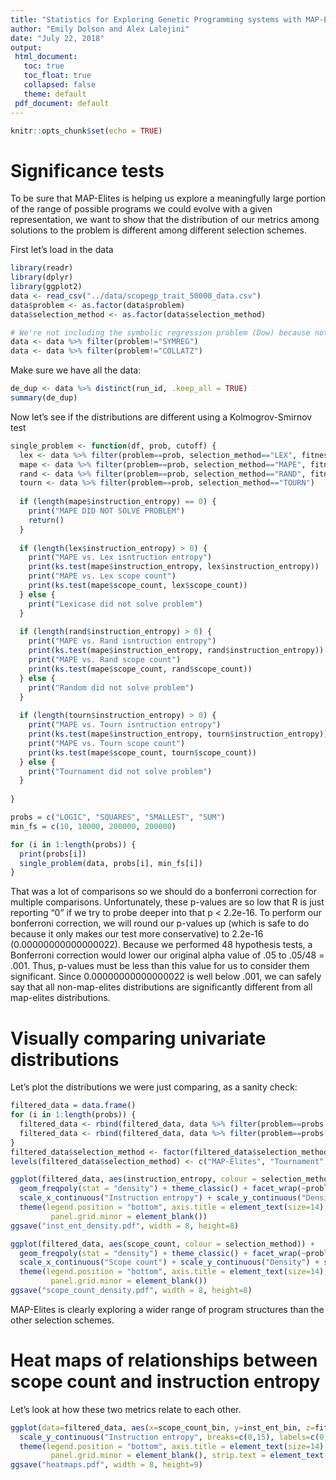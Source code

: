 ```yaml
---
title: "Statistics for Exploring Genetic Programming systems with MAP-Elites"
author: "Emily Dolson and Alex Lalejini"
date: "July 22, 2018"
output:
 html_document:
   toc: true
   toc_float: true
   collapsed: false
   theme: default
 pdf_document: default
---
```


```r
knitr::opts_chunk$set(echo = TRUE)
```

# Significance tests

To be sure that MAP-Elites is helping us explore a meaningfully large portion of the range of possible programs we could evolve with a given representation, we want to show that the distribution of our metrics among solutions to the problem is different among different selection schemes. 

First let's load in the data

```r
library(readr)
library(dplyr)
library(ggplot2)
data <- read_csv("../data/scopegp_trait_50000_data.csv")
data$problem <- as.factor(data$problem)
data$selection_method <- as.factor(data$selection_method)

# We're not including the symbolic regression problem (Dow) because nothing solved it
data <- data %>% filter(problem!="SYMREG")
data <- data %>% filter(problem!="COLLATZ")
```

Make sure we have all the data:

```r
de_dup <- data %>% distinct(run_id, .keep_all = TRUE)
summary(de_dup)

```

Now let's see if the distributions are different using a Kolmogrov-Smirnov test

```r

single_problem <- function(df, prob, cutoff) {
  lex <- data %>% filter(problem==prob, selection_method=="LEX", fitness>=cutoff)
  mape <- data %>% filter(problem==prob, selection_method=="MAPE", fitness>=cutoff)
  rand <- data %>% filter(problem==prob, selection_method=="RAND", fitness>=cutoff)
  tourn <- data %>% filter(problem==prob, selection_method=="TOURN")
  
  if (length(mape$instruction_entropy) == 0) {
    print("MAPE DID NOT SOLVE PROBLEM")
    return()
  }
  
  if (length(lex$instruction_entropy) > 0) {
    print("MAPE vs. Lex isntruction entropy")
    print(ks.test(mape$instruction_entropy, lex$instruction_entropy))
    print("MAPE vs. Lex scope count")
    print(ks.test(mape$scope_count, lex$scope_count))
  } else {
    print("Lexicase did not solve problem")
  }
  
  if (length(rand$instruction_entropy) > 0) {
    print("MAPE vs. Rand isntruction entropy")
    print(ks.test(mape$instruction_entropy, rand$instruction_entropy))
    print("MAPE vs. Rand scope count")
    print(ks.test(mape$scope_count, rand$scope_count))
  } else {
    print("Random did not solve problem")
  }
  
  if (length(tourn$instruction_entropy) > 0) {
    print("MAPE vs. Tourn isntruction entropy")
    print(ks.test(mape$instruction_entropy, tourn$instruction_entropy))
    print("MAPE vs. Tourn scope count")
    print(ks.test(mape$scope_count, tourn$scope_count))
  } else {
    print("Tournament did not solve problem")
  }
  
}

probs = c("LOGIC", "SQUARES", "SMALLEST", "SUM")
min_fs = c(10, 10000, 200000, 200000)

for (i in 1:length(probs)) {
  print(probs[i])
  single_problem(data, probs[i], min_fs[i])
}


```
That was a lot of comparisons so we should do a bonferroni correction for multiple comparisons. Unfortunately, these p-values are so low that R is just reporting "0" if we try to probe deeper into that p < 2.2e-16. To perform our bonferroni correction, we will round our p-values up (which is safe to do because it only makes our test more conservative) to 2.2e-16 (0.00000000000000022). Because we performed 48 hypothesis tests, a Bonferroni correction would lower our original alpha value of .05 to .05/48 = .001. Thus, p-values must be less than this value for us to consider them significant. Since 0.00000000000000022 is well below .001, we can safely say that all non-map-elites distributions are significantly different from all map-elites distributions.

# Visually comparing univariate distributions

Let's plot the distributions we were just comparing, as a sanity check:

```r


filtered_data = data.frame()
for (i in 1:length(probs)) {
  filtered_data <- rbind(filtered_data, data %>% filter(problem==probs[i], selection_method!="RAND", fitness>=min_fs[i]))
  filtered_data <- rbind(filtered_data, data %>% filter(problem==probs[i], selection_method=="RAND"))
}
filtered_data$selection_method <- factor(filtered_data$selection_method, c("MAPE", "TOURN", "LEX", "RAND"))
levels(filtered_data$selection_method) <- c("MAP-Elites", "Tournament", "Lexicase", "Random")

ggplot(filtered_data, aes(instruction_entropy, colour = selection_method)) +
  geom_freqpoly(stat = "density") + theme_classic() + facet_wrap(~problem) +
  scale_x_continuous("Instruction entropy") + scale_y_continuous("Density") + scale_color_discrete("Selection method") +
  theme(legend.position = "bottom", axis.title = element_text(size=14), panel.grid.major = element_blank(),
         panel.grid.minor = element_blank())
ggsave("inst_ent_density.pdf", width = 8, height=8)

ggplot(filtered_data, aes(scope_count, colour = selection_method)) +
  geom_freqpoly(stat = "density") + theme_classic() + facet_wrap(~problem) +
  scale_x_continuous("Scope count") + scale_y_continuous("Density") + scale_color_discrete("Selection method")+
  theme(legend.position = "bottom", axis.title = element_text(size=14), panel.grid.major = element_blank(),
         panel.grid.minor = element_blank())
ggsave("scope_count_density.pdf", width = 8, height=8)


```

MAP-Elites is clearly exploring a wider range of program structures than the other selection schemes.

# Heat maps of relationships between scope count and instruction entropy

Let's look at how these two metrics relate to each other.

```r
ggplot(data=filtered_data, aes(x=scope_count_bin, y=inst_ent_bin, z=fitness)) + stat_summary_2d(binwidth = 1, fun = function(x) length(x)) + theme_classic() + facet_wrap(problem~selection_method) + scale_fill_gradient("Solution count", trans="log10") +
  scale_y_continuous("Instruction entropy", breaks=c(0,15), labels=c(0,4.7)) + scale_x_continuous("Scope count") +
  theme(legend.position = "bottom", axis.title = element_text(size=14), panel.grid.major = element_blank(),
         panel.grid.minor = element_blank(), strip.text = element_text(size=14))
ggsave("heatmaps.pdf", width = 8, height=9)

```